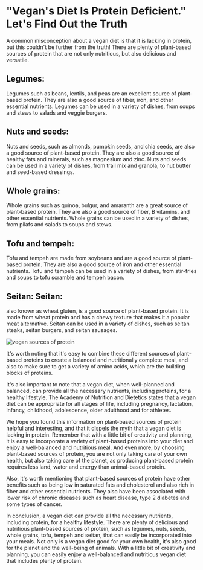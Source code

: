 # "Vegan's Diet Is Protein Deficient." Let's Find Out the Truth 

A common misconception about a vegan diet is that it is lacking in protein, but this couldn't be further from the truth! There are plenty of plant-based sources of protein that are not only nutritious, but also delicious and versatile.

## Legumes: 
Legumes such as beans, lentils, and peas are an excellent source of plant-based protein. They are also a good source of fiber, iron, and other essential nutrients. Legumes can be used in a variety of dishes, from soups and stews to salads and veggie burgers.

## Nuts and seeds: 
Nuts and seeds, such as almonds, pumpkin seeds, and chia seeds, are also a good source of plant-based protein. They are also a good source of healthy fats and minerals, such as magnesium and zinc. Nuts and seeds can be used in a variety of dishes, from trail mix and granola, to nut butter and seed-based dressings.

## Whole grains:
Whole grains such as quinoa, bulgur, and amaranth are a great source of plant-based protein. They are also a good source of fiber, B vitamins, and other essential nutrients. Whole grains can be used in a variety of dishes, from pilafs and salads to soups and stews.

## Tofu and tempeh:
Tofu and tempeh are made from soybeans and are a good source of plant-based protein. They are also a good source of iron and other essential nutrients. Tofu and tempeh can be used in a variety of dishes, from stir-fries and soups to tofu scramble and tempeh bacon.

## Seitan: Seitan: 
also known as wheat gluten, is a good source of plant-based protein. It is made from wheat protein and has a chewy texture that makes it a popular meat alternative. Seitan can be used in a variety of dishes, such as seitan steaks, seitan burgers, and seitan sausages.

![vegan sources of protein](./img_02.jpg)


It's worth noting that it's easy to combine these different sources of plant-based proteins to create a balanced and nutritionally complete meal, and also to make sure to get a variety of amino acids, which are the building blocks of proteins.

It's also important to note that a vegan diet, when well-planned and balanced, can provide all the necessary nutrients, including proteins, for a healthy lifestyle. The Academy of Nutrition and Dietetics states that a vegan diet can be appropriate for all stages of life, including pregnancy, lactation, infancy, childhood, adolescence, older adulthood and for athletes.

We hope you found this information on plant-based sources of protein helpful and interesting, and that it dispels the myth that a vegan diet is lacking in protein. Remember that with a little bit of creativity and planning, it is easy to incorporate a variety of plant-based proteins into your diet and enjoy a well-balanced and nutritious meal. And even more, by choosing plant-based sources of protein, you are not only taking care of your own health, but also taking care of the planet, as producing plant-based protein requires less land, water and energy than animal-based protein.

Also, it's worth mentioning that plant-based sources of protein have other benefits such as being low in saturated fats and cholesterol and also rich in fiber and other essential nutrients. They also have been associated with lower risk of chronic diseases such as heart disease, type 2 diabetes and some types of cancer.

In conclusion, a vegan diet can provide all the necessary nutrients, including protein, for a healthy lifestyle. There are plenty of delicious and nutritious plant-based sources of protein, such as legumes, nuts, seeds, whole grains, tofu, tempeh and seitan, that can easily be incorporated into your meals. Not only is a vegan diet good for your own health, it's also good for the planet and the well-being of animals. With a little bit of creativity and planning, you can easily enjoy a well-balanced and nutritious vegan diet that includes plenty of protein.

